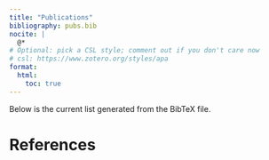 ```yaml
---
title: "Publications"
bibliography: pubs.bib
nocite: |
  @*
# Optional: pick a CSL style; comment out if you don't care now
# csl: https://www.zotero.org/styles/apa
format:
  html:
    toc: true
---
```


Below is the current list generated from the BibTeX file.

# References
